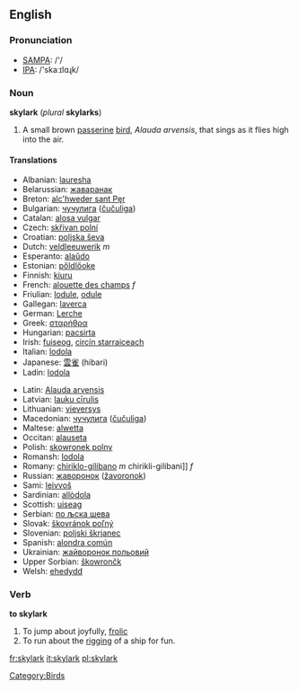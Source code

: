 {{wikipedia}}
==English==

=== Pronunciation ===
*[[w:SAMPA|SAMPA]]: /'/
*[[w:IPA|IPA]]: /'skaːɪlɑɻk/

=== Noun ===
'''skylark''' (''plural'' '''skylarks''')

# A small brown [[passerine]] [[bird]], ''Alauda arvensis'', that sings as it flies high into the air.

==== Translations ====
{{top}}
*Albanian: [[lauresha]]
*Belarussian: [[жаваранак]]
*Breton: [[alc'hweder sant Pęr]]
*Bulgarian: [[чучулига]] ([[čučuliga]])
*Catalan: [[alosa vulgar]]
*Czech: [[skřivan polní]]
*Croatian: [[poljska ševa]]
*Dutch:  [[veldleeuwerik]] ''m''
*Esperanto: [[alaŭdo]]
*Estonian: [[pőldlőoke]]
*Finnish: [[kiuru]] '' ''
*French: [[alouette des champs]] ''f''
*Friulian: [[lodule]], [[odule]]
*Gallegan: [[laverca]]
*German: [[Lerche]]
*Greek: [[σταρήθρα]] '' ''
*Hungarian: [[pacsirta]]
*Irish: [[fuiseog]], [[circín starraiceach]]
*Italian: [[lodola]] '' ''
*Japanese: [[雲雀]] (hibari)
*Ladin: [[lodola]]
{{mid}}
*Latin: [[Alauda arvensis]] '' ''
*Latvian: [[lauku cīrulis]]
*Lithuanian: [[vieversys]]
*Macedonian: [[чучулига]] ([[čučuliga]])
*Maltese: [[alwetta]]
*Occitan: [[alauseta]]
*Polish: [[skowronek polny]] '' ''
*Romansh: [[lodola]]
*Romany: [[chiriklo-gilibano]] ''m'' chirikli-gilibani]] ''f''
*Russian: [[жаворонок]] ([[žavoronok]]) '' ''
*Sami: [[leivvoš]]
*Sardinian: [[allòdola]]
*Scottish: [[uiseag]]
*Serbian: [[по љска шева]]
*Slovak: [[škovránok poľný]]
*Slovenian: [[poljski škrjanec]]
*Spanish: [[alondra común]] '' ''
*Ukrainian: [[жайворонок польовий]]
*Upper Sorbian: [[škowrončk]]
*Welsh: [[ehedydd]]
{{bottom}}

[[Category:Birds]]

===Verb===
'''to skylark'''
# To jump about joyfully, [[frolic]]
# To run about the [[rigging]] of a ship for fun.
[[fr:skylark]]
[[it:skylark]]
[[pl:skylark]]